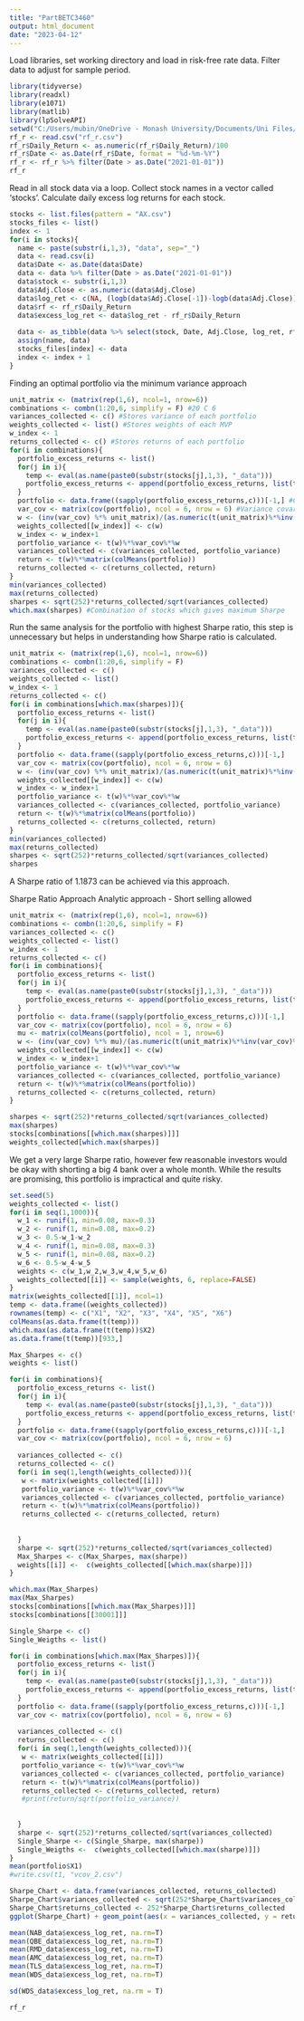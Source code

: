 ---
title: "PartBETC3460"
output: html_document
date: "2023-04-12"
---
Load libraries, set working directory and load in risk-free rate data. Filter data to adjust for sample period. 
```{r}
library(tidyverse)
library(readxl)
library(e1071)
library(matlib)
library(lpSolveAPI)
setwd("C:/Users/mubin/OneDrive - Monash University/Documents/Uni Files/Semester 1 2023/ETC3460/Assignment 1/PartB")
rf_r <- read.csv("rf_r.csv")
rf_r$Daily_Return <- as.numeric(rf_r$Daily_Return)/100
rf_r$Date <- as.Date(rf_r$Date, format = "%d-%m-%Y")
rf_r <- rf_r %>% filter(Date > as.Date("2021-01-01"))
rf_r 
```

Read in all stock data via a loop. Collect stock names in a vector called 'stocks'. Calculate daily excess log returns for each stock.

```{r}
stocks <- list.files(pattern = "AX.csv")
stocks_files <- list()
index <- 1
for(i in stocks){
  name <- paste(substr(i,1,3), "data", sep="_")
  data <- read.csv(i)
  data$Date <- as.Date(data$Date)
  data <- data %>% filter(Date > as.Date("2021-01-01"))
  data$stock <- substr(i,1,3)
  data$Adj.Close <- as.numeric(data$Adj.Close)
  data$log_ret <- c(NA, (logb(data$Adj.Close[-1])-logb(data$Adj.Close))[1:nrow(data)-1])
  data$rf <- rf_r$Daily_Return
  data$excess_log_ret <- data$log_ret - rf_r$Daily_Return
  
  data <- as_tibble(data %>% select(stock, Date, Adj.Close, log_ret, rf, excess_log_ret))
  assign(name, data)
  stocks_files[index] <- data
  index <- index + 1
}
```

Finding an optimal portfolio via the minimum variance approach

```{r}
unit_matrix <- (matrix(rep(1,6), ncol=1, nrow=6))
combinations <- combn(1:20,6, simplify = F) #20 C 6
variances_collected <- c() #Stores variance of each portfolio
weights_collected <- list() #Stores weights of each MVP
w_index <- 1
returns_collected <- c() #Stores returns of each portfolio 
for(i in combinations){
  portfolio_excess_returns <- list()
  for(j in i){
    temp <- eval(as.name(paste0(substr(stocks[j],1,3), "_data")))
    portfolio_excess_returns <- append(portfolio_excess_returns, list(temp$excess_log_ret))
  }
  portfolio <- data.frame((sapply(portfolio_excess_returns,c)))[-1,] #Construct data frame of excess log returns in portfolio
  var_cov <- matrix(cov(portfolio), ncol = 6, nrow = 6) #Variance covariance matrix of excess log returns
  w <- (inv(var_cov) %*% unit_matrix)/(as.numeric(t(unit_matrix)%*%inv(var_cov)%*%unit_matrix)) #Weights given by analytic expression
  weights_collected[[w_index]] <- c(w)
  w_index <- w_index+1
  portfolio_variance <- t(w)%*%var_cov%*%w
  variances_collected <- c(variances_collected, portfolio_variance)
  return <- t(w)%*%matrix(colMeans(portfolio))
  returns_collected <- c(returns_collected, return)
}
min(variances_collected)
max(returns_collected)
sharpes <- sqrt(252)*returns_collected/sqrt(variances_collected)
which.max(sharpes) #Combination of stocks which gives maximum Sharpe
```
Run the same analysis for the portfolio with highest Sharpe ratio, this step is unnecessary but helps in understanding how Sharpe ratio is calculated. 
```{r}
unit_matrix <- (matrix(rep(1,6), ncol=1, nrow=6))
combinations <- combn(1:20,6, simplify = F)
variances_collected <- c()
weights_collected <- list()
w_index <- 1
returns_collected <- c()
for(i in combinations[which.max(sharpes)]){
  portfolio_excess_returns <- list()
  for(j in i){
    temp <- eval(as.name(paste0(substr(stocks[j],1,3), "_data")))
    portfolio_excess_returns <- append(portfolio_excess_returns, list(temp$excess_log_ret))
  }
  portfolio <- data.frame((sapply(portfolio_excess_returns,c)))[-1,]
  var_cov <- matrix(cov(portfolio), ncol = 6, nrow = 6)
  w <- (inv(var_cov) %*% unit_matrix)/(as.numeric(t(unit_matrix)%*%inv(var_cov)%*%unit_matrix))
  weights_collected[[w_index]] <- c(w)
  w_index <- w_index+1
  portfolio_variance <- t(w)%*%var_cov%*%w
  variances_collected <- c(variances_collected, portfolio_variance)
  return <- t(w)%*%matrix(colMeans(portfolio))
  returns_collected <- c(returns_collected, return)
}
min(variances_collected)
max(returns_collected)
sharpes <- sqrt(252)*returns_collected/sqrt(variances_collected)
sharpes
```
A Sharpe ratio of 1.1873 can be achieved via this approach. 

Sharpe Ratio Approach
Analytic approach - Short selling allowed
```{r}
unit_matrix <- (matrix(rep(1,6), ncol=1, nrow=6))
combinations <- combn(1:20,6, simplify = F)
variances_collected <- c()
weights_collected <- list()
w_index <- 1
returns_collected <- c()
for(i in combinations){
  portfolio_excess_returns <- list()
  for(j in i){
    temp <- eval(as.name(paste0(substr(stocks[j],1,3), "_data")))
    portfolio_excess_returns <- append(portfolio_excess_returns, list(temp$excess_log_ret))
  }
  portfolio <- data.frame((sapply(portfolio_excess_returns,c)))[-1,]
  var_cov <- matrix(cov(portfolio), ncol = 6, nrow = 6)
  mu <- matrix(colMeans(portfolio), ncol = 1, nrow=6)
  w <- (inv(var_cov) %*% mu)/(as.numeric(t(unit_matrix)%*%inv(var_cov)%*%mu))
  weights_collected[[w_index]] <- c(w)
  w_index <- w_index+1
  portfolio_variance <- t(w)%*%var_cov%*%w
  variances_collected <- c(variances_collected, portfolio_variance)
  return <- t(w)%*%matrix(colMeans(portfolio))
  returns_collected <- c(returns_collected, return)
}

sharpes <- sqrt(252)*returns_collected/sqrt(variances_collected)
max(sharpes)
stocks[combinations[[which.max(sharpes)]]]
weights_collected[which.max(sharpes)]
```

We get a very large Sharpe ratio, however few reasonable investors would be okay with shorting a big 4 bank over a whole month. While the results are promising, this portfolio is impractical and quite risky. 

```{r}
set.seed(5)
weights_collected <- list()
for(i in seq(1,1000)){
  w_1 <- runif(1, min=0.08, max=0.3)
  w_2 <- runif(1, min=0.08, max=0.2)
  w_3 <- 0.5-w_1-w_2
  w_4 <- runif(1, min=0.08, max=0.3)
  w_5 <- runif(1, min=0.08, max=0.2)
  w_6 <- 0.5-w_4-w_5
  weights <- c(w_1,w_2,w_3,w_4,w_5,w_6)
  weights_collected[[i]] <- sample(weights, 6, replace=FALSE)
}
matrix(weights_collected[[1]], ncol=1)
temp <- data.frame((weights_collected))
rownames(temp) <- c("X1", "X2", "X3", "X4", "X5", "X6")
colMeans(as.data.frame(t(temp)))
which.max(as.data.frame(t(temp))$X2)
as.data.frame(t(temp))[933,]
```

```{r}
Max_Sharpes <- c()
weights <- list()

for(i in combinations){
  portfolio_excess_returns <- list()
  for(j in i){
    temp <- eval(as.name(paste0(substr(stocks[j],1,3), "_data")))
    portfolio_excess_returns <- append(portfolio_excess_returns, list(temp$excess_log_ret))
  }
  portfolio <- data.frame((sapply(portfolio_excess_returns,c)))[-1,]
  var_cov <- matrix(cov(portfolio), ncol = 6, nrow = 6)
  
  variances_collected <- c()
  returns_collected <- c()
  for(i in seq(1,length(weights_collected))){
   w <- matrix(weights_collected[[i]])
   portfolio_variance <- t(w)%*%var_cov%*%w
   variances_collected <- c(variances_collected, portfolio_variance)
   return <- t(w)%*%matrix(colMeans(portfolio))
   returns_collected <- c(returns_collected, return)
   
   
  }  
  sharpe <- sqrt(252)*returns_collected/sqrt(variances_collected)
  Max_Sharpes <- c(Max_Sharpes, max(sharpe))
  weights[[i]] <-  c(weights_collected[[which.max(sharpe)]])
}

which.max(Max_Sharpes)
max(Max_Sharpes)
stocks[combinations[[which.max(Max_Sharpes)]]]
stocks[combinations[[30001]]]
```

```{r}
Single_Sharpe <- c()
Single_Weigths <- list()

for(i in combinations[which.max(Max_Sharpes)]){
  portfolio_excess_returns <- list()
  for(j in i){
    temp <- eval(as.name(paste0(substr(stocks[j],1,3), "_data")))
    portfolio_excess_returns <- append(portfolio_excess_returns, list(temp$excess_log_ret))
  }
  portfolio <- data.frame((sapply(portfolio_excess_returns,c)))[-1,]
  var_cov <- matrix(cov(portfolio), ncol = 6, nrow = 6)
  
  variances_collected <- c()
  returns_collected <- c()
  for(i in seq(1,length(weights_collected))){
   w <- matrix(weights_collected[[i]])
   portfolio_variance <- t(w)%*%var_cov%*%w
   variances_collected <- c(variances_collected, portfolio_variance)
   return <- t(w)%*%matrix(colMeans(portfolio))
   returns_collected <- c(returns_collected, return)
   #print(return/sqrt(portfolio_variance))
   
   
  }  
  sharpe <- sqrt(252)*returns_collected/sqrt(variances_collected)
  Single_Sharpe <- c(Single_Sharpe, max(sharpe))
  Single_Weigths <-  c(weights_collected[[which.max(sharpe)]])
}
mean(portfolio$X1)
#write.csv(t1, "vcov_2.csv")

```

```{r}
Sharpe_Chart <- data.frame(variances_collected, returns_collected)
Sharpe_Chart$variances_collected <- sqrt(252*Sharpe_Chart$variances_collected)
Sharpe_Chart$returns_collected <- 252*Sharpe_Chart$returns_collected
ggplot(Sharpe_Chart) + geom_point(aes(x = variances_collected, y = returns_collected), color = "blue", alpha = 0.5) + xlab("Standard Deviation") + ylab("Returns") + xlim(c(0.1,0.18)) + ylim(c(0.05,0.2)) + ggtitle("Returns and Variances of 1000 different asset allocations", subtitle = "Portfolio #38441 out of #38760")
```


```{r}
mean(NAB_data$excess_log_ret, na.rm=T)
mean(QBE_data$excess_log_ret, na.rm=T)
mean(RMD_data$excess_log_ret, na.rm=T)
mean(AMC_data$excess_log_ret, na.rm=T)
mean(TLS_data$excess_log_ret, na.rm=T)
mean(WDS_data$excess_log_ret, na.rm=T)

sd(WDS_data$excess_log_ret, na.rm = T)
```

```{r}
rf_r
```

